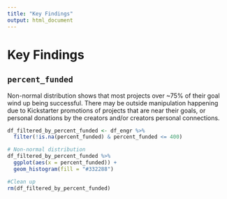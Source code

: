 ```yaml
---
title: "Key Findings"
output: html_document
---
```


# Key Findings

## `percent_funded`
Non-normal distribution shows that most projects over ~75% of their goal wind up being successful. There may be outside manipulation happening due to Kickstarter promotions of projects that are near their goals, or personal donations by the creators and/or creators personal connections.

```r

df_filtered_by_percent_funded <- df_engr %>%
  filter(!is.na(percent_funded) & percent_funded <= 400)

# Non-normal distribution
df_filtered_by_percent_funded %>% 
  ggplot(aes(x = percent_funded)) + 
  geom_histogram(fill = "#332288")

#Clean up
rm(df_filtered_by_percent_funded)
```
